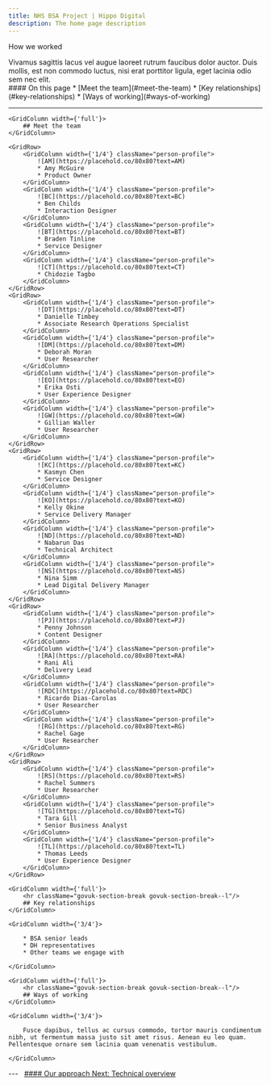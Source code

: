```yaml
---
title: NHS BSA Project | Hippo Digital
description: The home page description
---
```


<Heading caption='Our approach' tag='h1'>How we worked</Heading>

<GridRow>
    <GridColumn width={'2/3'}>
        <LeadParagraph>
            Vivamus sagittis lacus vel augue laoreet rutrum faucibus dolor auctor. Duis mollis, est non commodo luctus, nisi erat porttitor ligula, eget lacinia odio sem nec elit.
        </LeadParagraph>
    </GridColumn>
    <GridColumn width={'1/3'}>
        <nav className="in-page-nav">
            #### On this page
            * [Meet the team](#meet-the-team)
            * [Key relationships](#key-relationships)
            * [Ways of working](#ways-of-working)
        </nav>
    </GridColumn>
    <GridColumn width={'full'}>
        <hr className="govuk-section-break govuk-section-break--l"/>
    </GridColumn>
</GridRow>

<GridRow>

    <GridColumn width={'full'}>
        ## Meet the team
    </GridColumn>

    <GridRow>
        <GridColumn width={'1/4'} className="person-profile">
            ![AM](https://placehold.co/80x80?text=AM)
            * Amy McGuire
            * Product Owner
        </GridColumn>
        <GridColumn width={'1/4'} className="person-profile">
            ![BC](https://placehold.co/80x80?text=BC)
            * Ben Childs
            * Interaction Designer
        </GridColumn>
        <GridColumn width={'1/4'} className="person-profile">
            ![BT](https://placehold.co/80x80?text=BT)
            * Braden Tinline
            * Service Designer
        </GridColumn>
        <GridColumn width={'1/4'} className="person-profile">
            ![CT](https://placehold.co/80x80?text=CT)
            * Chidozie Tagbo
        </GridColumn>
    </GridRow>
    <GridRow>
        <GridColumn width={'1/4'} className="person-profile">
            ![DT](https://placehold.co/80x80?text=DT)
            * Danielle Timbey
            * Associate Research Operations Specialist
        </GridColumn>
        <GridColumn width={'1/4'} className="person-profile">
            ![DM](https://placehold.co/80x80?text=DM)
            * Deborah Moran
            * User Researcher
        </GridColumn>
        <GridColumn width={'1/4'} className="person-profile">
            ![EO](https://placehold.co/80x80?text=EO)
            * Erika Osti
            * User Experience Designer
        </GridColumn>
        <GridColumn width={'1/4'} className="person-profile">
            ![GW](https://placehold.co/80x80?text=GW)
            * Gillian Waller
            * User Researcher
        </GridColumn>
    </GridRow>
    <GridRow>
        <GridColumn width={'1/4'} className="person-profile">
            ![KC](https://placehold.co/80x80?text=KC)
            * Kasmyn Chen
            * Service Designer
        </GridColumn>
        <GridColumn width={'1/4'} className="person-profile">
            ![KO](https://placehold.co/80x80?text=KO)
            * Kelly Okine
            * Service Delivery Manager
        </GridColumn>
        <GridColumn width={'1/4'} className="person-profile">
            ![ND](https://placehold.co/80x80?text=ND)
            * Nabarun Das
            * Technical Architect
        </GridColumn>
        <GridColumn width={'1/4'} className="person-profile">
            ![NS](https://placehold.co/80x80?text=NS)
            * Nina Simm
            * Lead Digital Delivery Manager
        </GridColumn>
    </GridRow>
    <GridRow>
        <GridColumn width={'1/4'} className="person-profile">
            ![PJ](https://placehold.co/80x80?text=PJ)
            * Penny Johnson
            * Content Designer
        </GridColumn>
        <GridColumn width={'1/4'} className="person-profile">
            ![RA](https://placehold.co/80x80?text=RA)
            * Rani Ali
            * Delivery Lead
        </GridColumn>
        <GridColumn width={'1/4'} className="person-profile">
            ![RDC](https://placehold.co/80x80?text=RDC)
            * Ricardo Dias-Carolas
            * User Researcher
        </GridColumn>
        <GridColumn width={'1/4'} className="person-profile">
            ![RG](https://placehold.co/80x80?text=RG)
            * Rachel Gage
            * User Researcher
        </GridColumn>
    </GridRow>
    <GridRow>
        <GridColumn width={'1/4'} className="person-profile">
            ![RS](https://placehold.co/80x80?text=RS)
            * Rachel Summers
            * User Researcher
        </GridColumn>
        <GridColumn width={'1/4'} className="person-profile">
            ![TG](https://placehold.co/80x80?text=TG)
            * Tara Gill
            * Senior Business Analyst
        </GridColumn>
        <GridColumn width={'1/4'} className="person-profile">
            ![TL](https://placehold.co/80x80?text=TL)
            * Thomas Leeds
            * User Experience Designer
        </GridColumn>
    </GridRow>

</GridRow>

<GridRow>

    <GridColumn width={'full'}>
        <hr className="govuk-section-break govuk-section-break--l"/>
        ## Key relationships
    </GridColumn>
    
    <GridColumn width={'3/4'}>

        * BSA senior leads
        * DH representatives
        * Other teams we engage with

    </GridColumn>

</GridRow>

<GridRow>

    <GridColumn width={'full'}>
        <hr className="govuk-section-break govuk-section-break--l"/>
        ## Ways of working
    </GridColumn>
    
    <GridColumn width={'3/4'}>

        Fusce dapibus, tellus ac cursus commodo, tortor mauris condimentum nibh, ut fermentum massa justo sit amet risus. Aenean eu leo quam. Pellentesque ornare sem lacinia quam venenatis vestibulum.

    </GridColumn>

</GridRow>

<GridRow>
    <GridColumn width={'full'}>
        ---
    </GridColumn>
</GridRow>
<GridRow>
    <GridColumn width={'1/2'}>
        &nbsp;
    </GridColumn>
    <GridColumn width={'1/2'}>
        <a className="next-page" href="/approach/technical">
            #### Our approach
            Next: <span>Technical overview</span>
        </a>
    </GridColumn>
</GridRow>
